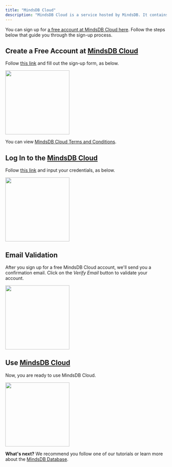 ```yaml
---
title: "MindsDB Cloud"
description: "MindsDB Cloud is a service hosted by MindsDB. It contains all of the latest updates and provides a handy SQL editor so you can run your queries right away."
---
```


You can sign up for
[a free account at MindsDB Cloud here](https://cloud.mindsdb.com/register).
Follow the steps below that guide you through the sign-up process.

## Create a Free Account at [MindsDB Cloud](https://cloud.mindsdb.com/register)

Follow [this link](https://cloud.mindsdb.com/register) and fill out the sign-up
form, as below.

<img height="200" src="/assets/cloud/cloud-signup-filledout.png" />

<Tip>

You can view [MindsDB Cloud Terms and Conditions](https://mindsdb.com/terms/).

</Tip>

## Log In to the [MindsDB Cloud](https://cloud.mindsdb.com/login)

Follow [this link](https://cloud.mindsdb.com/login) and input your credentials,
as below.

<img height="200" src="/assets/cloud/login.png" />

## Email Validation

After you sign up for a free MindsDB Cloud account, we'll send you a
confirmation email. Click on the _Verify Email_ button to validate your account.

<img height="200" src="/assets/cloud/email.png" />

## Use [MindsDB Cloud](https://cloud.mindsdb.com/login)

Now, you are ready to use MindsDB Cloud.

<img height="200" src="/assets/cloud/gui.png" />

<Tip>

**What's next?** We recommend you follow one of our tutorials or learn more about
the [MindsDB Database](/sql/table-structure/).

</Tip>

